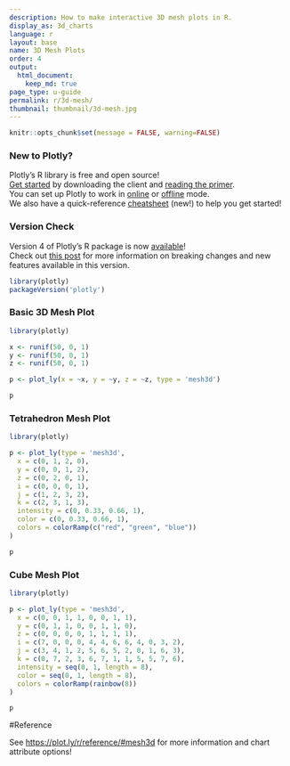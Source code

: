 ```yaml
---
description: How to make interactive 3D mesh plots in R.
display_as: 3d_charts
language: r
layout: base
name: 3D Mesh Plots
order: 4
output:
  html_document:
    keep_md: true
page_type: u-guide
permalink: r/3d-mesh/
thumbnail: thumbnail/3d-mesh.jpg
---
```


```r
knitr::opts_chunk$set(message = FALSE, warning=FALSE)
```
### New to Plotly?

Plotly's R library is free and open source!<br>
[Get started](https://plot.ly/r/getting-started/) by downloading the client and [reading the primer](https://plot.ly/r/getting-started/).<br>
You can set up Plotly to work in [online](https://plot.ly/r/getting-started/#hosting-graphs-in-your-online-plotly-account) or [offline](https://plot.ly/r/offline/) mode.<br>
We also have a quick-reference [cheatsheet](https://images.plot.ly/plotly-documentation/images/r_cheat_sheet.pdf) (new!) to help you get started!

### Version Check

Version 4 of Plotly's R package is now [available](https://plot.ly/r/getting-started/#installation)!<br>
Check out [this post](http://moderndata.plot.ly/upgrading-to-plotly-4-0-and-above/) for more information on breaking changes and new features available in this version.
```r
library(plotly)
packageVersion('plotly')
```

### Basic 3D Mesh Plot

```r
library(plotly)

x <- runif(50, 0, 1)
y <- runif(50, 0, 1)
z <- runif(50, 0, 1)

p <- plot_ly(x = ~x, y = ~y, z = ~z, type = 'mesh3d')

p
```

### Tetrahedron Mesh Plot

```r
library(plotly)

p <- plot_ly(type = 'mesh3d',
  x = c(0, 1, 2, 0),
  y = c(0, 0, 1, 2),
  z = c(0, 2, 0, 1),
  i = c(0, 0, 0, 1),
  j = c(1, 2, 3, 2),
  k = c(2, 3, 1, 3),
  intensity = c(0, 0.33, 0.66, 1),
  color = c(0, 0.33, 0.66, 1),
  colors = colorRamp(c("red", "green", "blue"))
)

p
```

### Cube Mesh Plot

```r
library(plotly)

p <- plot_ly(type = 'mesh3d',
  x = c(0, 0, 1, 1, 0, 0, 1, 1),
  y = c(0, 1, 1, 0, 0, 1, 1, 0),
  z = c(0, 0, 0, 0, 1, 1, 1, 1),
  i = c(7, 0, 0, 0, 4, 4, 6, 6, 4, 0, 3, 2),
  j = c(3, 4, 1, 2, 5, 6, 5, 2, 0, 1, 6, 3),
  k = c(0, 7, 2, 3, 6, 7, 1, 1, 5, 5, 7, 6),
  intensity = seq(0, 1, length = 8),
  color = seq(0, 1, length = 8),
  colors = colorRamp(rainbow(8))
)

p
```

#Reference

See [https://plot.ly/r/reference/#mesh3d](https://plot.ly/r/reference/#mesh3d) for more information and chart attribute options!
